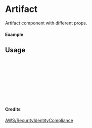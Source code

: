 
<Meta of={Artifact} title="AWS/SecurityIdentityCompliance/Artifact" />

# Artifact

Artifact component with different props.

#### Example

<Canvas of={Artifact.Primary} />

## Usage

```ts
import { Artifact } from "yadl-ui";

const Example = () => {
  return (
      <Artifact />
  );
};

export default Example;
```

#### Credits
[AWS/SecurityIdentityCompliance](https://aws-icons.com/)
